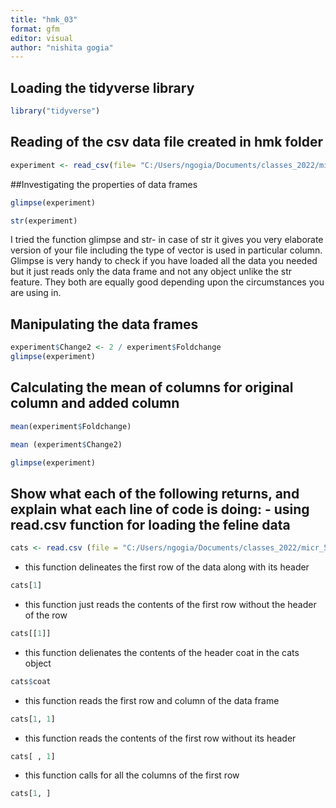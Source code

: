 ```yaml
---
title: "hmk_03"
format: gfm
editor: visual
author: "nishita gogia"
---
```


## Loading the tidyverse library

```r
library("tidyverse")
```

## Reading of the csv data file created in hmk folder

```r
experiment <- read_csv(file= "C:/Users/ngogia/Documents/classes_2022/micr_575/hmk/my_data.csv")
```

##Investigating the properties of data frames

```r
glimpse(experiment)
```

```r
str(experiment)
```

I tried the function glimpse and str- in case of str it gives you very elaborate version of your file including the type of vector is used in particular column. Glimpse is very handy to check if you have loaded all the data you needed but it just reads only the data frame and not any object unlike the str feature. They both are equally good depending upon the circumstances you are using in.

## Manipulating the data frames

```r
experiment$Change2 <- 2 / experiment$Foldchange
glimpse(experiment)
```

## Calculating the mean of columns for original column and added column

```r
mean(experiment$Foldchange)
```

```r
mean (experiment$Change2)
```

```r
glimpse(experiment)
```

## Show what each of the following returns, and explain what each line of code is doing: - using read.csv function for loading the feline data

```r
cats <- read.csv (file = "C:/Users/ngogia/Documents/classes_2022/micr_575/hmk/feline_data.csv")
```

-   this function delineates the first row of the data along with its header

```r
cats[1]
```

-   this function just reads the contents of the first row without the header of the row

```r
cats[[1]]
```

-   this function delienates the contents of the header coat in the cats object

```r
cats$coat
```

-   this function reads the first row and column of the data frame

```r
cats[1, 1]
```

-   this function reads the contents of the first row without its header

```r
cats[ , 1]
```

-   this function calls for all the columns of the first row

```r
cats[1, ]
```
